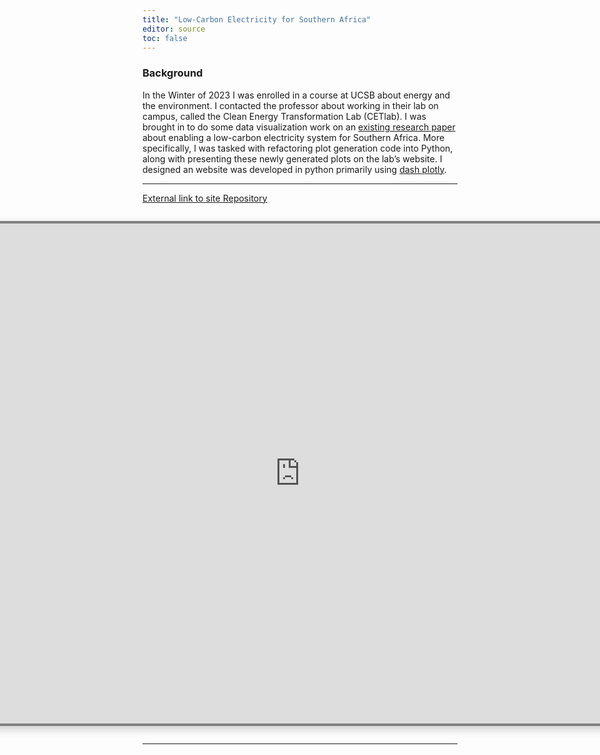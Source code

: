 ```yaml
---
title: "Low-Carbon Electricity for Southern Africa"
editor: source
toc: false
---
```


<h3> Background </h3>
<p> In the Winter of 2023 I was enrolled in a course at UCSB about energy and the environment. I contacted the professor about working in their lab on campus, called the Clean Energy Transformation Lab (CETlab). I was brought in to do some data visualization work on an <a href="https://www.sciencedirect.com/science/article/pii/S254243512200304X">existing research paper</a> about enabling a low-carbon electricity system for Southern Africa. More specifically, I was tasked with refactoring plot generation code into Python, along with presenting these newly generated plots on the lab's website. I designed an  website was developed in python primarily using <a href="https://dash.plotly.com/"> dash plotly</a>.

---

<a href="https://cetlab.es.ucsb.edu/projects/optimal-energy-pathways" class="btn btn-secondary">
  <i class="bi bi-link-45deg"></i> External link to site
</a>
<a href="https://github.com/henrystrecker/Dash-CETLab/tree/main" class="btn btn-secondary">
  <i class="bi bi-github"></i> Repository
</a>
<br>

<div style="max-width: 1400px; overflow-x: false; display: flex; justify-content: center;">
  <iframe 
    src="https://cetlabdash.pythonanywhere.com/" 
    width="1400px" 
    height="800px" 
    style="scale: 100%; 
           box-shadow: 5px 5px 15px rgba(0,0,0,0.2); 
           border-radius: 5px; 
           border: 4px solid #808080;"> 
  </iframe>
</div>
---